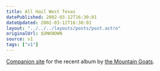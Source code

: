 ```yaml
---
title: All Hail West Texas
datePublished: 2002-03-12T16:30:01
dateUpdated: 2002-03-12T16:30:01
layout: "../../../layouts/posts/post.astro"
originalUrl: $UNKNOWN
source: v1
tags: ["v1"]
---
```


[Companion site][1] for the recent album by [the Mountain Goats][2].

[1]: http://www.allhailwesttexas.com/
[2]: http://www.themountaingoats.net/
